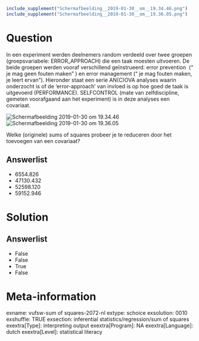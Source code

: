 ```{r, echo = FALSE, results = "hide"}
include_supplement("Schermafbeelding__2019-01-30__om__19.34.46.png")
include_supplement("Schermafbeelding__2019-01-30__om__19.36.05.png")
```

Question
========
In een experiment werden deelnemers random verdeeld over twee groepen
(groepsvariabele: ERROR\_APPROACH) die een taak moesten uitvoeren. De
beide groepen werden vooraf verschillend geïnstrueerd: error prevention
 (“ je mag geen fouten maken” ) en error management (“ je mag fouten
maken, je leert ervan”). Hieronder staat een serie AN(C)OVA analyses
waarin onderzocht is of de ‘error-approach’ van invloed is op hoe goed
de taak is uitgevoerd (PERFORMANCE). SELFCONTROL (mate van
zelfdiscipline, gemeten voorafgaand aan het experiment) is in deze
analyses een covariaat.  
  
<img src="Schermafbeelding__2019-01-30__om__19.34.46.png"
class="fr-fic fr-dii tvcss_2"
alt="Schermafbeelding 2019-01-30 om 19.34.46" /><img src="Schermafbeelding__2019-01-30__om__19.36.05.png"
class="fr-fic fr-dii tvcss_3"
alt="Schermafbeelding 2019-01-30 om 19.36.05" />  
  
Welke (originele) sums of squares probeer je te reduceren door het
toevoegen van een covariaat?

Answerlist
----------
* 6554.826
* 47130.432
* 52598.120
* 59152.946

Solution
========










Answerlist
----------
* False
* False
* True
* False

Meta-information
================
exname: vufsw-sum of squares-2072-nl
extype: schoice
exsolution: 0010
exshuffle: TRUE
exsection: inferential statistics/regression/sum of squares
exextra[Type]: interpreting output
exextra[Program]: NA
exextra[Language]: dutch
exextra[Level]: statistical literacy

